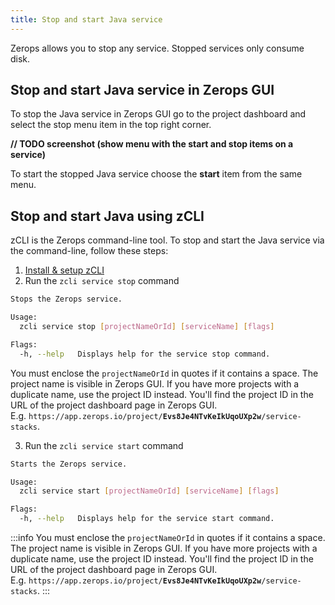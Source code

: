 ```yaml
---
title: Stop and start Java service
---
```


Zerops allows you to stop any service. Stopped services only consume disk.

## Stop and start Java service in Zerops GUI
To stop the Java service in Zerops GUI go to the project dashboard and select the stop menu item in the top right corner.

**// TODO screenshot (show menu with the start and stop items on a service)**

To start the stopped Java service choose the **start** item from the same menu.

## Stop and start Java using zCLI
zCLI is the Zerops command-line tool. To stop and start the Java service via the command-line, follow these steps:
1. [Install & setup zCLI](/references/cli)
2. Run the `zcli service stop` command  

```sh
Stops the Zerops service.

Usage:
  zcli service stop [projectNameOrId] [serviceName] [flags]

Flags:
  -h, --help   Displays help for the service stop command.
```
You must enclose the `projectNameOrId` in quotes if it contains a space. The project name is visible in Zerops GUI. If you have more projects with a duplicate name, use the project ID instead. You'll find the project ID in the URL of the project dashboard page in Zerops GUI. <br/>E.g. <code>https://app&#46;zerops.io/project/<b>Evs8Je4NTvKeIkUqoUXp2w</b>/service-stacks</code>.

3. Run the `zcli service start` command  
```sh
Starts the Zerops service.

Usage:
  zcli service start [projectNameOrId] [serviceName] [flags]

Flags:
  -h, --help   Displays help for the service start command.
```
:::info
You must enclose the `projectNameOrId` in quotes if it contains a space. The project name is visible in Zerops GUI. If you have more projects with a duplicate name, use the project ID instead. You'll find the project ID in the URL of the project dashboard page in Zerops GUI. <br/>E.g. <code>https://app&#46;zerops.io/project/<b>Evs8Je4NTvKeIkUqoUXp2w</b>/service-stacks</code>.
:::

